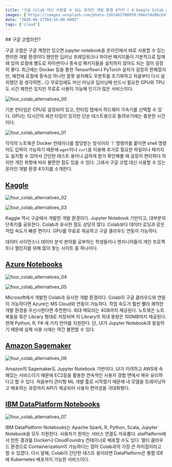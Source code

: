 ```yaml
---
title: "구글 Colab 대신 사용할 수 있는 온라인 개발 환경 4가지 ( 4 Google Colab Alternatives)"
images: ["https://images.unsplash.com/photo-1581462700959-99ee74a9bc6d?ixlib=rb-1.2.1&q=80&fm=jpg&crop=entropy&cs=tinysrgb&w=2000&fit=max&ixid=eyJhcHBfaWQiOjExNzczfQ"]
date: "2020-08-17T04:16:00.000Z"
tags: ['cloud']
---
```


<TOCInline toc={props.toc} asDisclosure />
## 구글 코랩이란?

구글 코랩은 구글 계정만 있으면 jupyter notebook을 온라인에서 바로 사용할 수 있는 편리한 개발 환경이다.웬만한 딥러닝 프레임워크나 파이썬 패키지들이 기본적으로 탑재돼 있어 로컬에 별도로 파이썬이나 종속성 패키지들을 설치하지 않아도 되는 점이 굉장히 좋다. 최근에는 Docker 등을 통한 Tensorflow나 PyTorch 설치가 굉장히 편해졌지만, 예전에 로컬에 종속성 하나만 잘못 설치해도 우분투를 초기화하고 처음부터 다시 설치했던 걸 생각하면...😏 무료임에도 머신 러닝과 딥러닝페 반드시 필요한 GPU와 TPU도 시간 제한은 있지만 무료로 사용이 가능해 인기가 많은 서비스이다.

![four_colab_alternatives_00](https://res-3.cloudinary.com/hwrfsjit3/image/upload/q_auto/v1/ghost-blog-images/four_colab_alternatives_00.png)


기본 런타임은 CPU로 설정되어 있고, 런타임 탭에서 하드웨어 가속기를 선택할 수 있다. GPU는 12시간의 세션 타임이 있지만 단순 테스트용으로 돌려보기에는 충분한 시간이다.

![four_colab_alternatives_01](https://res-1.cloudinary.com/hwrfsjit3/image/upload/q_auto/v1/ghost-blog-images/four_colab_alternatives_01.png)

각각의 노트북은 Docker 컨테이너를 할당받는 방식이라 \`!\` 명령어를 붙이면 shell 명령어도 입력이 가능하기 때문에 `wget`이나 `curl`을 이용해 추가로 필요한 파일이나 패키지도 설치할 수 있어서 간단한 테스트 용이나 급하게 뭔가 확인해볼 때 굉장히 편리하다.하지만 개인 취향에 따라 불편한 점도 있을 수 있다. 그래서 구글 코랩 대신 사용할 수 있는 온라인 개발 환경 4가지를 소개한다.

## [Kaggle](https://www.kaggle.com/google-cloud)

![four_colab_alternatives_02](https://res-5.cloudinary.com/hwrfsjit3/image/upload/q_auto/v1/ghost-blog-images/four_colab_alternatives_02.png)

![four_colab_alternatives_03](https://res-1.cloudinary.com/hwrfsjit3/image/upload/q_auto/v1/ghost-blog-images/four_colab_alternatives_03.png)

Kaggle 역시 구글에서 개발한 개발 환경이다. Jupyter Notebook 기반이고, 대부분의 단축키를 공유한다. Colab과 유사한 점도 상당히 많다. Colab보다 데이터 로딩과 같은 작업 속도가 빠른 편이다. GPU를 무료로 제공하고 구글 클라우드 연동이 가능하다.

데이터 사이언스나 데이터 분석 분야를 공부하는 학생들이나 엔지니어들이 개인 프로젝트나 챌린지를 위해 많이 찾는 사이트 중 하나이다.

## [Azure Notebooks](https://notebooks.azure.com/)

![four_colab_alternatives_04](https://res-1.cloudinary.com/hwrfsjit3/image/upload/q_auto/v1/ghost-blog-images/four_colab_alternatives_04.png)

![four_colab_alternatives_05](https://res-3.cloudinary.com/hwrfsjit3/image/upload/q_auto/v1/ghost-blog-images/four_colab_alternatives_05.png)

Microsoft에서 개발한 Colab과 유사한 개발 환경이다. Colab이 구글 클라우드와 연동이 가능하다면 Azure는 MS Cloud와 연동이 가능하다. 작업 속도가 훨씬 빨라 쾌적한 개발 환경을 우선시한다면 추천한다. 최대 메모리는 4GB까지 제공된다. 노트북은 노트북들을 묶은 Library 형태로 저장되며 이 Library의 최대 용량은 100MB까지 제공된다. 현재 Python, R, F# 세 가지 언어를 지원한다. 단, UI가 Jupyter Notebook과 동일하기 때문에 실제 사용 시에는 약간 불편할 수 있다.

## [Amazon Sagemaker](https://aws.amazon.com/sagemaker/)

![four_colab_alternatives_06](https://res-3.cloudinary.com/hwrfsjit3/image/upload/q_auto/v1/ghost-blog-images/four_colab_alternatives_06.png)

Amazon의 Sagemaker도 Jupyter Notebook 기반이다. UI가 미려하고 AWS에 속해있는 서비스이기 때문에 EC2등을 활용한 연속적인 사용자 경험 면에서 매우 유리하다고 할 수 있다. 처음부터 관리형 ML 개발 툴로 시작했기 때문에 내 모델을 트레이닝하고 배포하는 과정까지 API가 제공되어 사용자 편의성을 극대화했다.

## [IBM DataPlatform Notebooks](https://dataplatform.cloud.ibm.com/docs/content/wsj/analyze-data/notebooks-parent.html)

![four_colab_alternatives_07](https://res-2.cloudinary.com/hwrfsjit3/image/upload/q_auto/v1/ghost-blog-images/four_colab_alternatives_07.png)

IBM DataPlatform Notebooks는 Apache Spark, R, Python, Scala, Jupyter Notebook을 모두 지원한다. 사용자가 원하는 서비스 연결도 자유롭다. ataPlatform에서 만든 결과를 Docker나 CloudFoundry 컨테이너로 배포할 수도 있다. 멀티 클라우드 환경으로 Containerization이 가능하다는 점이 Colab과의 가장 큰 차이점이라고 할 수 있겠다. 다시 말해, Colab이 간단한 테스트 용이라면 DataPlatform은 통합 IDE에 Kubernetes 배포까지 가능한 서비스이다.
